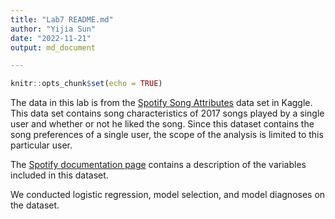 ```yaml
---
title: "Lab7 README.md"
author: "Yijia Sun"
date: "2022-11-21"
output: md_document

---
```


```r
knitr::opts_chunk$set(echo = TRUE)
```



The data in this lab is from the [Spotify Song Attributes](https://www.kaggle.com/geomack/spotifyclassification) data set in Kaggle. This data set contains song characteristics of 2017 songs played by a single user and whether or not he liked the song. Since this dataset contains the song preferences of a single user, the scope of the analysis is limited to this particular user.

The  [Spotify documentation page](https://developer.spotify.com/documentation/web-api/reference/tracks/get-audio-features/) contains a description of the variables included in this dataset.

We conducted logistic regression, model selection, and model diagnoses on the dataset.
